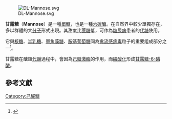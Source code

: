 {{Chembox
| ImageFile = D-Mannose Keilstrich.svg 
| ImageSize = 100px
| IUPACName = 
| OtherNames = 
| Section1 = {{Chembox Identifiers
| CASNo = 3458-28-4
| CASNo_Ref = {{cascite|changed|??}}
|    PubChem  =  18950
|    SMILES  =  
|    MeSHName  =  Mannose
|  IUPHAR_ligand  =  4650
|  ChEMBL_Ref  = {{ebicite|changed|EBI}}|  ChEMBL  =  469448
|  UNII_Ref  = {{fdacite|changed|FDA}}|  UNII  =  PHA4727WTP
|  ChemSpiderID_Ref  = {{chemspidercite|changed|chemspider}}|  ChemSpiderID  =  17893
|  ChemSpiderID_Comment  =  <small>D</small>-mannopyranose
}}
| Section2 = {{Chembox Properties
|   Formula = C<sub>6</sub>H<sub>12</sub>O<sub>6</sub> 
|   MolarMass = 180.156
|   Appearance = 
|   Density = 
|   MeltingPt = 
|   BoilingPt = 
  }}
| Section3 = {{Chembox Hazards
|   Solubility = 
|   MainHazards = 
|   FlashPt = 
|   Autoignition = 
  }}
}}
[[File:DL-Mannose.svg|thumb]]

'''甘露糖'''（'''Mannose'''）是一種[[單醣|單醣]]，也是一種[[六碳醣|六碳醣]]。在自然界中較少單獨存在，多以群體的大[[分子|分子]]形式出現。其甜度比[[蔗糖|蔗糖]]低，可作為[[糖尿病|糖尿病]]患者的[[代糖|代糖]]使用。

它與[[核糖|核糖]]、[[半乳糖|半乳糖]]、[[墨角藻糖|墨角藻糖]]、[[胺基葡萄糖|胺基葡萄糖]]同為[[禽流感病毒|禽流感病毒]]粒子的重要组成部分之一<ref>{{Cite web |url = https://books.google.com.tw/books?id=XKkvAwAAQBAJ&pg=PT205&lpg=PT205&dq=%E5%A2%A8%E8%A7%92%E8%97%BB%E7%B3%96&source=bl&ots=AnbZ6P9tRw&sig=bY27Lk8P-jMrCQvG3q9e37fmQfE&hl=zh-TW&sa=X&ved=0ahUKEwjAqt-X__zXAhVMyLwKHXW7AOM4ChDoAQhxMAk#v=onepage&q=%E5%A2%A8%E8%A7%92%E8%97%BB%E7%B3%96&f=false |title = 引世界恐慌之流行病 - 右灰編輯部 - Google 圖書 |author = 右灰編輯部 |language = zh-hant |accessdate = 2017-12-09 |archive-date = 2020-07-24 |archive-url = https://web.archive.org/web/20200724155819/https://books.google.com.tw/books?id=XKkvAwAAQBAJ&pg=PT205&lpg=PT205&dq=%E5%A2%A8%E8%A7%92%E8%97%BB%E7%B3%96&source=bl&ots=AnbZ6P9tRw&sig=bY27Lk8P-jMrCQvG3q9e37fmQfE&hl=zh-TW&sa=X&ved=0ahUKEwjAqt-X__zXAhVMyLwKHXW7AOM4ChDoAQhxMAk#v=onepage&q=%E5%A2%A8%E8%A7%92%E8%97%BB%E7%B3%96&f=false |dead-url = no }}</ref>。

甘露糖在醣類[[代謝|代謝]]過程中，會因為[[己糖激酶|己糖激酶]]的作用，而[[磷酸化|磷酸化]]形成[[甘露糖-6-磷酸|甘露糖-6-磷酸]]。

==參考文獻==
{{Reflist}}

{{clear}}
{{biochem-stub}}
{{Carbohydrates}}

[[Category:己醛糖|Category:己醛糖]]